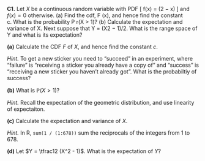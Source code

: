 ::::: {.myq}
**C1.** Let $X$ be a continuous random variable with PDF
\[ f(x) = \tfrac92 (2 − x) \qquad \text{for $-1 \leq x \leq c$} \]
and $f(x) = 0$ otherwise.
(a) Find the cdf, F (x), and hence find the constant c. What is the probability P r(X > 1)?
(b) Calculate the expectation and variance of X. Next suppose that Y = (X2 − 1)/2. What is the range space of Y and what is its expectation?

:::: {.subq}
**(a)** Calculate the CDF $F$ of $X$, and hence find the constant $c$.

::: {.myanswers data-latex=""}
*Hint.* To get a new sticker you need to "succeed" in an experiment, where "failure" is "receiving a sticker you already have a copy of" and "success" is "receiving a new sticker you haven't already got". What is the probabiltiy of success?
:::
::::

:::: {.subq}
**(b)** 
What is $\mathbb P(X > 1)$?

::: {.myanswers data-latex=""}
*Hint.* Recall the expectation of the geometric distribution, and use linearity of expectaiton.
:::
::::

:::: {.subq}
**(c)** Calculate the expectation and variance of $X$.

::: {.myanswers data-latex=""}
*Hint.* In R, `sum(1 / (1:678))` sum the reciprocals of the integers from 1 to 678.
:::
::::

:::: {.subq}
**(d)** Let $Y = \tfrac12 (X^2 - 1)$. What is the expectation of $Y$?
::::
:::::
